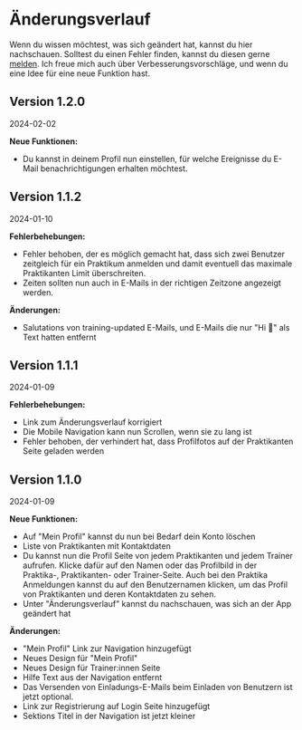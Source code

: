# Änderungs<wbr />verlauf

Wenn du wissen möchtest, was sich geändert hat, kannst du hier nachschauen. Solltest du einen Fehler finden, kannst du diesen gerne [melden](mailto:hi@mostviertel.tech). Ich freue mich auch über Verbesserungsvorschläge, und wenn du eine Idee für eine neue Funktion hast.

## Version 1.2.0

2024-02-02

**Neue Funktionen:**

- Du kannst in deinem Profil nun einstellen, für welche Ereignisse du E-Mail benachrichtigungen erhalten möchtest.

## Version 1.1.2

2024-01-10

**Fehlerbehebungen:**

- Fehler behoben, der es möglich gemacht hat, dass sich zwei Benutzer zeitgleich für ein Praktikum anmelden und damit eventuell das maximale Praktikanten Limit überschreiten.
- Zeiten sollten nun auch in E-Mails in der richtigen Zeitzone angezeigt werden.

**Änderungen:**

- Salutations von training-updated E-Mails, und E-Mails die nur "Hi 👋" als Text hatten entfernt

## Version 1.1.1

2024-01-09

**Fehlerbehebungen:**

- Link zum Änderungsverlauf korrigiert
- Die Mobile Navigation kann nun Scrollen, wenn sie zu lang ist
- Fehler behoben, der verhindert hat, dass Profilfotos auf der Praktikanten Seite geladen werden

## Version 1.1.0

2024-01-09

**Neue Funktionen:**

- Auf "Mein Profil" kannst du nun bei Bedarf dein Konto löschen
- Liste von Praktikanten mit Kontaktdaten
- Du kannst nun die Profil Seite von jedem Praktikanten und jedem Trainer aufrufen. Klicke dafür auf den Namen oder das Profilbild in der Praktika-, Praktikanten- oder Trainer-Seite. Auch bei den Praktika Anmeldungen kannst du auf den Benutzernamen klicken, um das Profil von Praktikanten und deren Kontaktdaten zu sehen.
- Unter "Änderungsverlauf" kannst du nachschauen, was sich an der App geändert hat

**Änderungen:**

- "Mein Profil" Link zur Navigation hinzugefügt
- Neues Design für "Mein Profil"
- Neues Design für Trainer:innen Seite
- Hilfe Text aus der Navigation entfernt
- Das Versenden von Einladungs-E-Mails beim Einladen von Benutzern ist jetzt optional.
- Link zur Registrierung auf Login Seite hinzugefügt
- Sektions Titel in der Navigation ist jetzt kleiner

